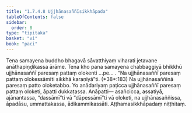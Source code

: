 ```yaml
---
title: "1.7.4.8 Ujjhānasaññīsikkhāpada"
tableOfContents: false
sidebar:
  order: 8
type: "tipitaka"
basket: "vi"
book: "paci"
---
```



<DynamicBreadcrumb />

<Division number="614" book="paci" e="ch" v="2" p="254">

<Paragraph number="1874" book="paci">
Tena samayena buddho bhagavā sāvatthiyaṃ viharati jetavane anāthapiṇḍikassa ārāme. Tena kho pana samayena chabbaggiyā bhikkhū ujjhānasaññī paresaṃ pattaṃ olokenti …pe… .
</Paragraph>

<Paragraph number="1875" book="paci">
<Emphasis>“Na ujjhānasaññī paresaṃ pattaṃ olokessāmīti sikkhā karaṇīyā”</Emphasis>ti. (*38*:<Emphasis>183</Emphasis>)
</Paragraph>

<Paragraph number="1876" book="paci">
Na ujjhānasaññinā paresaṃ patto oloketabbo. Yo anādariyaṃ paṭicca ujjhānasaññī paresaṃ pattaṃ oloketi, āpatti dukkaṭassa.
</Paragraph>

<Paragraph number="1877" book="paci">
Anāpatti— asañcicca, assatiyā, ajānantassa, “dassāmī”ti vā “dāpessāmī”ti vā oloketi, na ujjhānasaññissa, āpadāsu, ummattakassa, ādikammikassāti.

</Paragraph>
</Division>

<Paragraph number="1878" type="center" book="paci">
Aṭṭhamasikkhāpadaṃ niṭṭhitaṃ.
</Paragraph>